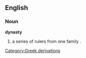 ==English==
=== Noun ===
'''dynasty'''
#a series of rulers from one family .
[[Category:Greek derivations]]